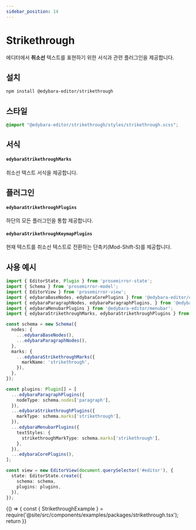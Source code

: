 ```yaml
---
sidebar_position: 14
---
```


# Strikethrough

에디터에서 **취소선** 텍스트를 표현하기 위한 서식과 관련 플러그인을 제공합니다.

## 설치

```bash
npm install @edybara-editor/strikethrough
```

## 스타일

```css title="src/index.scss"
@import "@edybara-editor/strikethrough/styles/strikethrough.scss";
```

## 서식

#### `edybaraStrikethroughMarks`

취소선 텍스트 서식을 제공합니다.

## 플러그인

#### `edybaraStrikethroughPlugins`

하단의 모든 플러그인을 통합 제공합니다.

#### `edybaraStrikethroughKeymapPlugins`

현재 텍스트를 취소선 텍스트로 전환하는 단축키(Mod-Shift-S)를 제공합니다.

## 사용 예시

```typescript title="src/index.ts"
import { EditorState, Plugin } from 'prosemirror-state';
import { Schema } from 'prosemirror-model';
import { EditorView } from 'prosemirror-view';
import { edybaraBaseNodes, edybaraCorePlugins } from '@edybara-editor/core';
import { edybaraParagraphNodes, edybaraParagraphPlugins, } from '@edybara-editor/paragraph';
import { edybaraMenubarPlugins } from '@edybara-editor/menubar';
import { edybaraStrikethroughMarks, edybaraStrikethroughPlugins } from '@edybara-editor/strikethrough';

const schema = new Schema({
  nodes: {
    ...edybaraBaseNodes(),
    ...edybaraParagraphNodes(),
  },
  marks: {
    ...edybaraStrikethroughMarks({
      markName: 'strikethrough',
    }),
  },
});

const plugins: Plugin[] = [
  ...edybaraParagraphPlugins({
    nodeType: schema.nodes['paragraph'],
  }),
  ...edybaraStrikethroughPlugins({
    markType: schema.marks['strikethrough'],
  }),
  ...edybaraMenubarPlugins({
    textStyles: {
      strikethroughMarkType: schema.marks['strikethrough'],
    },
  }),
  ...edybaraCorePlugins(),
];

const view = new EditorView(document.querySelector('#editor'), {
  state: EditorState.create({
    schema: schema,
    plugins: plugins,
  }),
});
```

<BrowserOnly>
  {() => {
    const { StrikethroughExample } = require('@site/src/components/examples/packages/strikethrough.tsx');
    return <StrikethroughExample />
  }}
</BrowserOnly>

